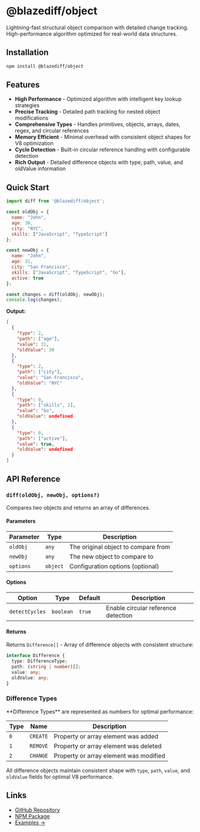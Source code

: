 # @blazediff/object


Lightning-fast structural object comparison with detailed change tracking. High-performance algorithm optimized for real-world data structures.

## Installation

```sh npm2yarn
npm install @blazediff/object
```

## Features

- **High Performance** - Optimized algorithm with intelligent key lookup strategies
- **Precise Tracking** - Detailed path tracking for nested object modifications
- **Comprehensive Types** - Handles primitives, objects, arrays, dates, regex, and circular references
- **Memory Efficient** - Minimal overhead with consistent object shapes for V8 optimization
- **Cycle Detection** - Built-in circular reference handling with configurable detection
- **Rich Output** - Detailed difference objects with type, path, value, and oldValue information

## Quick Start

```javascript
import diff from '@blazediff/object';

const oldObj = {
  name: "John",
  age: 30,
  city: "NYC",
  skills: ["JavaScript", "TypeScript"]
};

const newObj = {
  name: "John",
  age: 31,
  city: "San Francisco",
  skills: ["JavaScript", "TypeScript", "Go"],
  active: true
};

const changes = diff(oldObj, newObj);
console.log(changes);
```

**Output:**
```json
[
  {
    "type": 2,
    "path": ["age"],
    "value": 31,
    "oldValue": 30
  },
  {
    "type": 2,
    "path": ["city"],
    "value": "San Francisco",
    "oldValue": "NYC"
  },
  {
    "type": 0,
    "path": ["skills", 2],
    "value": "Go",
    "oldValue": undefined
  },
  {
    "type": 0,
    "path": ["active"],
    "value": true,
    "oldValue": undefined
  }
]
```

## API Reference

### `diff(oldObj, newObj, options?)`

Compares two objects and returns an array of differences.

#### Parameters

| Parameter | Type     | Description                           |
| --------- | -------- | ------------------------------------- |
| `oldObj`  | `any`    | The original object to compare from   |
| `newObj`  | `any`    | The new object to compare to          |
| `options` | `object` | Configuration options (optional)      |

#### Options

| Option          | Type      | Default | Description                                    |
| --------------- | --------- | ------- | ---------------------------------------------- |
| `detectCycles`  | `boolean` | `true`  | Enable circular reference detection            |

#### Returns

Returns `Difference[]` - Array of difference objects with consistent structure:

```typescript
interface Difference {
  type: DifferenceType;
  path: (string | number)[];
  value: any;
  oldValue: any;
}
```

### Difference Types

<Callout type="info">
**Difference Types** are represented as numbers for optimal performance:
</Callout>

| Type | Name     | Description                            |
| ---- | -------- | -------------------------------------- |
| `0`  | `CREATE` | Property or array element was added    |
| `1`  | `REMOVE` | Property or array element was deleted  |
| `2`  | `CHANGE` | Property or array element was modified |

All difference objects maintain consistent shape with `type`, `path`, `value`, and `oldValue` fields for optimal V8 performance.

## Links

- [GitHub Repository](https://github.com/teimurjan/blazediff)
- [NPM Package](https://www.npmjs.com/package/@blazediff/object)
- [Examples →](/examples/object-comparison)
